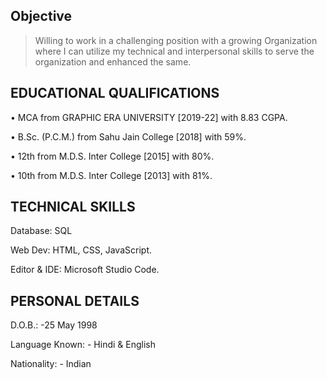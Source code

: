 ## Objective

> Willing to work in a challenging position with a growing Organization 
where I can utilize my technical and interpersonal skills to serve the organization and enhanced the same.


## EDUCATIONAL QUALIFICATIONS
•	MCA from GRAPHIC ERA UNIVERSITY [2019-22] with 8.83 CGPA.

•	B.Sc. (P.C.M.) from Sahu Jain College [2018] with 59%.

•	12th from M.D.S. Inter College [2015] with 80%.

•	10th from M.D.S. Inter College [2013] with 81%.

## TECHNICAL SKILLS

Database: SQL

Web Dev: HTML, CSS, JavaScript.

Editor & IDE: Microsoft Studio Code.

## PERSONAL DETAILS
D.O.B.: -25 May 1998

Language Known: - Hindi & English

Nationality: - Indian
